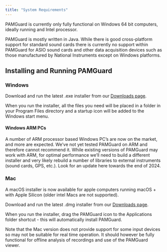 ```yaml
---
title: "System Requirements"
---
```



PAMGuard is currently only fully functional on Windows 64 bit computers, ideally running and Intel processor.

PAMGuard is mostly written in Java. While there is good cross-platform support for standard sound cards there is currently no support within PAMGuard for ASIO sound cards and other data acquisition devices such as those manufactured by National Instruments except on Windows platforms.

## Installing and Running PAMGuard

### Windows

Download and run the latest .exe installer from our [Downloads page](downloadsurvey.qmd).

When you run the installer, all the files you need will be placed in a folder in your Program Files directory and a startup icon will be added to the Windows start menu.

#### Windows ARM PCs

A number of ARM processor based Windows PC's are now on the market, and more are expected. We've not yet tested PAMGuard on ARM and therefore cannot recommend it. While existing versions of PAMGuard may work with ARM, for optimal performance we'll need to build a different installer and very likely rebuild a number of libraries to external instruments (sound cards, GPS, etc.). Look for an update here towards the end of 2024.

### Mac

A macOS installer is now available for apple computers running macOS + with Apple Silicon (older intel Macs are not supported).

Download and run the latest .dmg installer from our [Downloads page](downloadsurvey.qmd).

When you run the installer, drag the PAMGuard icon to the Applications folder shortcut - this will automatically install PAMGuard.

Note that the Mac version does not provide support for some input devices so may not be suitable for real time operation. It should however be fully functional for offline analysis of recordings and use of the PAMGuard viewer.

